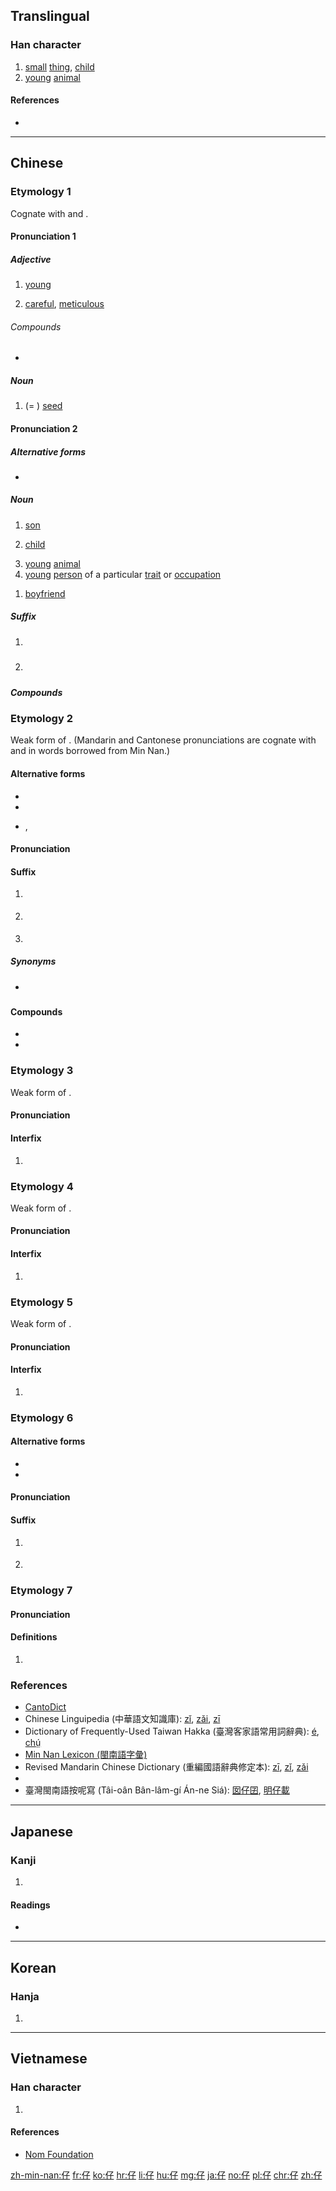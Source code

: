 ==Translingual==

===Han character===
{{Han char|rn=9|rad=人|as=03|sn=5|four=27247|canj=OND|ids=⿰亻子}}

# [[small]] [[thing]], [[child]]
# [[young]] [[animal]]

====References====
* {{Han ref|kx=0092.060|dkj=00367|dj=0195.090|hdz=10115.050|uh=4ED4|ud=20180|bh=A54A|bd=42314}}

----

==Chinese==
{{zh-forms}}

===Etymology 1===
Cognate with {{zh-l|子}} and {{zh-l|崽}}.
{{rfv|Are all the definitions below of the same etymology?|lang=zh}}

====Pronunciation 1====
{{zh-pron
|m=zǐ
|c=zi2
|h=pfs=chṳ́
|mn=chú
|w=
|mc=2
|oc=2
|ma=
|cat=a,n
}}

=====Adjective=====
{{zh-adj}}

# {{cx|domesticated animals or fowls|lang=zh}} [[young]]
#: {{zh-usex|仔雞|chick}}
# [[careful]], [[meticulous]]

======Compounds======
* {{zh-l|仔細}}

=====Noun=====
{{zh-noun}} {{tcx|Taiwan|lang=zh}}

# (= {{zh-l|籽}}) [[seed]]
#: {{zh-usex|菜仔 油|rape'''seed''' oil}}

====Pronunciation 2====
{{zh-pron
|m=zǎi
|c=zai2
|h=
|mn=
|w=
|mc=
|oc=
|ma=
|cat=noun,suffix
}}

=====Alternative forms=====
* {{zh-l|崽}}

=====Noun=====
{{zh-noun|mw=個}} {{tcx|regional|chiefly|Cantonese|lang=zh}}

# [[son]]
#: {{zh-usex|你 個 仔 真係 好 乖。|Your '''son''' is very well-behaved.|C}}
# [[child]]
#: {{zh-usex|男仔|boy|C}}
#: {{zh-usex|女{neoi5}仔|girl|C}}
# [[young]] [[animal]]
# [[young]] [[person]] of a particular [[trait]] or [[occupation]]
#: {{zh-usex|肥仔|[[fatty]]|C}}
#: {{zh-usex|打{daa2}工仔|young worker|C}}

{{zh-noun|mw=條}} {{tcx|Cantonese|lang=zh}}
# {{cx|slang|lang=zh}} [[boyfriend]]

=====Suffix=====
{{zh-suf}} {{tcx|chiefly|Cantonese|lang=zh}}

# {{non-gloss definition|a diminutive suffix}}
#: {{zh-usex|凳仔|small stool|C}}
#: {{zh-usex|叔仔|brother-in-law (husband's younger brother)|C}}
# {{non-gloss definition|a suffix for single-syllable nouns}}
#: {{zh-usex|雀仔|a birdie|C}}

=====Compounds=====
{{der5
| {{zh-l|仔女}}
| {{zh-l|雀仔}}
| {{zh-l|男仔}}
| {{zh-l|女仔}}
| {{zh-l|傻仔}}
| {{zh-l|牛仔}}
| {{zh-l|肥仔}}
}}

===Etymology 2===
Weak form of {{zh-l|囝|tr=kiáⁿ, káⁿ}}. (Mandarin and Cantonese pronunciations are cognate with {{zh-l|子}} and {{zh-l|崽}} in words borrowed from Min Nan.)

====Alternative forms====
* {{zh-l|囝}}
* {{zh-l|兒}}
* {{sense|after a name or title, used endearingly, humorously or pejoratively}} {{zh-l|啊}}, {{zh-l|也}}

====Pronunciation====
{{zh-pron
|m=zǐ,zǎi,1nb=standard in Taiwan,2nb=standard in Mainland; variant in Taiwan
|c=zai2
|h=
|mn=á/ah
|w=
|mc=
|oc=
|ma=
|cat=suffix
}}

====Suffix====
{{zh-suf}} {{tcx|chiefly|Min Nan|lang=zh}}

# {{non-gloss definition|a diminutive suffix for nouns, adjectives or quantities}}
#: {{zh-usex|囡仔|child|tr=[[gín-á]]|MN}}
#: {{zh-usex|小叔仔|brother-in-law (husband's younger brother)|tr=sió-chek-á|MN}}
#: {{zh-usex|勻勻仔|slowly|tr=ûn-ûn-á|MN}}
#: {{zh-usex|小可仔|a little bit|tr=sió-khuá-á|MN}}
#: {{zh-usex|歌仔戲|{{w|Taiwanese opera}}}}
# {{non-gloss definition|a suffix that converts a verb or adjective into a noun}}
#: {{zh-usex|抿仔|brush|tr=bín-á|MN}}
#: {{zh-usex|矮仔|shorty|tr=é-á|MN}}
# {{non-gloss definition|a suffix placed after a name or title, used endearingly, humorously or pejoratively}}

=====Synonyms=====
* {{qualifier|Mandarin}} {{zh-l|子}}

====Compounds====
* {{zh-l|草仔粿|tr=chháu-á-kóe, chháu-á-ké}}
* {{zh-l|芋仔冰|tr=ō͘-á-peng}}

===Etymology 3===
Weak form of {{zh-l|佮|tr=kah, kap|and}}.

====Pronunciation====
{{zh-pron
|mn=á
|cat=interfix
}}

====Interfix====
{{zh-interfix}} {{tcx|Min Nan|lang=zh}}
# {{non-gloss definition|an interfix placed between two nouns to show the relationship between the two objects}}
#: {{zh-usex|翁仔某|husband '''and''' wife|tr=ang-á-bó͘}}

===Etymology 4===
Weak form of {{zh-l|百|tr=pah|hundred}}.

====Pronunciation====
{{zh-pron
|mn=á
|cat=interfix
}}

====Interfix====
{{zh-interfix}} {{tcx|Min Nan|lang=zh}}
# {{non-gloss definition|an interfix placed between two numbers to denote the value of 100, i.e. x {{lang|zh|仔}} y &#61; 100x + 10y}}
#: {{zh-usex|三仔五|three '''hundred''' fifty|tr=saⁿ-á-gō͘}}

===Etymology 5===
Weak form of {{zh-l|旦|tr=tòaⁿ|dawn}}.

====Pronunciation====
{{zh-pron
|mn=á/nà
|cat=interfix
}}

====Interfix====
{{zh-interfix}} {{tcx|Min Nan|lang=zh}}
# {{non-gloss definition|an interfix used limitedly in certain temporal location adverbs}}
#: {{zh-usex|今仔日|today|tr=kin-á-ji̍t}}
#: {{zh-usex|明仔早|today|tr=bîn-á-chài}}

===Etymology 6===

====Alternative forms====
* {{zh-l|兒}}
* {{zh-l|欸}}

====Pronunciation====
{{zh-pron
|h=pfs=é
|cat=suffix,n
}}

====Suffix====
{{zh-suf}} {{tcx|Hakka|lang=zh}}

# {{non-gloss definition|a suffix used after nouns}}
#: {{usex|lang=hak|[[樹]]'''仔'''<br>[[树]]'''仔'''|t=tree|tr=su-'''é'''}}
# {{non-gloss definition|a suffix that makes a derogatory slur}}
#: {{usex|lang=hak|[[阿山]]'''仔'''|t=[[Mainlander]]|tr=â-sân-'''é'''}}

===Etymology 7===

====Pronunciation====
{{zh-pron
|m=zī
|c=zi1
|h=
|mn=
|w=
|mc=1
|oc=1
|ma=
|cat=
}}

====Definitions====
{{zh-hanzi}}

# {{only used in|仔肩|lang=zh}}

===References===
* [http://www.cantonese.sheik.co.uk/dictionary/characters/396/ CantoDict]
* Chinese Linguipedia (中華語文知識庫): [http://chinese-linguipedia.org/clk/search/%E4%BB%94/79508/177002 zǐ], [http://chinese-linguipedia.org/clk/search/%E4%BB%94/79508/300981 zǎi], [http://chinese-linguipedia.org/clk/search/%E4%BB%94/79508/357642 zī]
* Dictionary of Frequently-Used Taiwan Hakka (臺灣客家語常用詞辭典): [http://hakka.dict.edu.tw/hakkadict/result_detail.jsp?n_no=2618&soundtype=0&sample=%E4%BB%94 é], [http://hakka.dict.edu.tw/hakkadict/result_detail.jsp?n_no=14493&soundtype=0&sample=%E4%BB%94 chṳ́]
* [http://blgjilui.dict.edu.tw/jilui_result.jsp?phrase=%E5%9B%9D Min Nan Lexicon (閩南語字彙)]
* Revised Mandarin Chinese Dictionary (重編國語辭典修定本): [http://dict.revised.moe.edu.tw/cgi-bin/newDict/dict.sh?cond=%5E%A5J%24&pieceLen=50&fld=1&cat=&ukey=-1130347409&serial=2&recNo=0&op=f&imgFont=1 zī], [http://dict.revised.moe.edu.tw/cgi-bin/newDict/dict.sh?cond=%5E%A5J%24&pieceLen=50&fld=1&cat=&ukey=-1130347409&serial=2&recNo=1&op=f&imgFont=1 zǐ], [http://dict.revised.moe.edu.tw/cgi-bin/newDict/dict.sh?cond=%5E%A5J%24&pieceLen=50&fld=1&cat=&ukey=-1130347409&serial=2&recNo=2&op=f&imgFont=1 zǎi]
* {{thcwd|1310}}
* 臺灣閩南語按呢寫 (Tâi-oân Bân-lâm-gí Án-ne Siá): [http://140.111.56.95/hanji/annesia/pdf/annesia267pdf.pdf 囡仔囝], [http://140.111.56.95/hanji/annesia/pdf/annesia317pdf.pdf 明仔載]

----

==Japanese==

===Kanji===
{{ja-kanji|grade=|rs=人03}}

# {{defn|lang=ja|sort=人03}}

====Readings====
* {{ja-readings|on=[[し]] (shi), [[さい]] (sai)|kun=[[たえる]] (taeru), [[こ]] (ko)}}

----

==Korean==

===Hanja===
{{ko-hanja|hangeul=자|rv=ja|mr=cha}}

# {{defn|lang=ko|sort=人03}}

----

==Vietnamese==

===Han character===
{{vi-hantu|[[tử]], [[tể]]|rs=人03}}

# {{defn|lang=vi|sort=人03}}

====References====
*[http://nomfoundation.org/common/nom_details.php?codepoint=4ed4 Nom Foundation]

[[zh-min-nan:仔]]
[[fr:仔]]
[[ko:仔]]
[[hr:仔]]
[[li:仔]]
[[hu:仔]]
[[mg:仔]]
[[ja:仔]]
[[no:仔]]
[[pl:仔]]
[[chr:仔]]
[[zh:仔]]
